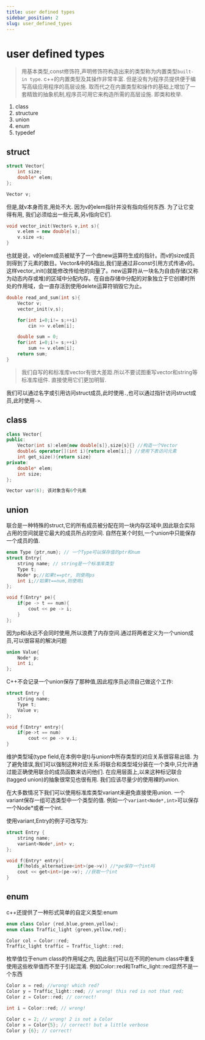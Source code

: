 ```yaml
---
title: user defined types
sidebar_position: 2
slug: user_defined_types
---
```


# user defined types

> 用基本类型,const修饰符,声明修饰符构造出来的类型称为内置类型`built-in type`. c++的内置类型及其操作非常丰富. 但是没有为程序员提供便于编写高级应用程序的高层设施. 取而代之在内置类型和操作的基础上增加了一套精致的抽象机制,程序员可用它来构造所需的高层设施.
> 即类和枚举.

1. class
2. structure
3. union
4. enum
5. typedef

## struct

```cpp title="结构类型"
struct Vector{
    int size;
    double* elem;
};

Vector v;
```

但是,就v本身而言,用处不大. 因为v的elem指针并没有指向任何东西. 为了让它变得有用, 我们必须给出一些元素,另v指向它们.

```cpp title="构造函数"
void vector_init(Vector& v,int s){
    v.elem = new double[s];
    v.size =s;
}
```

也就是说，v的elem成员被赋予了一个由new运算符生成的指针。而v的size成员则得到了元素的数目。Vector&中的&指出,我们是通过非const引用方式传递v的。这样vector_init()就能修改传给他的向量了。new运算符从一块名为自由存储(又称为动态内存或堆)的区域中分配内存。在自由存储中分配的对象独立于它创建时所处的作用域，会一直存活到使用delete运算符销毁它为止。

```cpp title="从cin读入s个整数,然后返回这些整数的和,假定s是正的"
double read_and_sum(int s){
    Vector v;
    vector_init(v,s);

    for(int i=0;i!= s;++i)
        cin >> v.elem[i];

    double sum = 0;
    for(int i=0;i!= s;++i)
        sum += v.elem[i];
    return sum;
}
```

> 我们自写的和标准库vector有很大差距.所以不要试图重写vector和string等标准库组件. 直接使用它们更加明智.

我们可以通过名字或引用访问struct成员,此时使用`.`,也可以通过指针访问struct成员,此时使用`->`.

## class

```cpp title="vector类"
class Vector{
public:
    Vector(int s):elem{new double[s]},size{s}{} //构造一个Vector
    double& operator[](int i){return elem[i];} //使用下表访问元素
    int get_size(){return size}
private:
    double* elem;
    int size;
};

Vector var(6); 该对象含有6个元素

```

## union

联合是一种特殊的struct,它的所有成员被分配在同一块内存区域中,因此联合实际占用的空间就是它最大的成员所占的空间. 自然在某个时刻,一个union中只能保存一个成员的值.

```cpp title="union保存"
enum Type {ptr,num}; // 一个Type可以保存值的ptr和num
struct Entry{
    string name; // string是一个标准库类型
    Type t; 
    Node* p;//如果t==ptr, 则使用ps
    int i;//如果t==num,则使用i
};

void f(Entry* pe){
    if(pe -> t == num){
        cout << pe -> i;
    } 
};
```

因为p和i永远不会同时使用,所以浪费了内存空间.通过将两者定义为一个union成员,可以很容易的解决问题


```cpp title="union"
union Value{
    Node* p;
    int i;
};
```
C++不会记录一个union保存了那种值,因此程序员必须自己做这个工作:
```cpp title="union和结构"
struct Entry {
    string name;
    Type t;
    Value v;
};

void f(Entry* entry){
    if(pe->t == num)
        cout << pe -> v.i;
}
```

维护类型域(type field,在本例中是t)与union中所存类型的对应关系很容易出错. 为了避免错误,我们可以强制这种对应关系:将联合和类型域分装在一个类中,只允许通过能正确使用联合的成员函数来访问他们. 在应用层面上,以来这种标记联合(tagged union)的抽象很常见也很有用. 我们应该尽量少的使用裸的union. 

在大多数情况下我们可以使用标准库类型variant来避免直接使用union. 一个variant保存一组可选类型中一个类型的值. 例如一个`variant<Node*,int>`可以保存一个Node*或者一个int.

使用variant,Entry的例子可改写为:
```cpp title="variant"
struct Entry {
    string name;
    variant<Node*,int> v;
};

void f(Entry* entry){
    if(holds_alternative<int>(pe->v)) //*pe保存一个int吗
    cout << get<int>(pe->v); //获取一个int
}

```


## enum

c++还提供了一种形式简单的自定义类型:enum
```cpp title="enum"
enum class Color {red,blue,green,yellow};
enum class Traffic_light {green,yellow,red};

Color col = Color::red;
Traffic_light traffic = Traffic_light::red;
```

枚举值位于enum class的作用域之内, 因此我们可以在不同的enum class中重复使用这些枚举值而不至于引起混淆. 例如Color::red和Traffic_light::red显然不是一个东西

```cpp title="初始化和赋值"
Color x = red; //wrong! which red?
Color y = Traffic_light::red; // wrong! this red is not that red;
Color z = Color::red; // correct!

int i = Color::red; // wrong!

Color c = 2; // wrong! 2 is not a Color
Color x = Color{5}; // correct! but a little verbose
Color y {6}; // correct!
```

